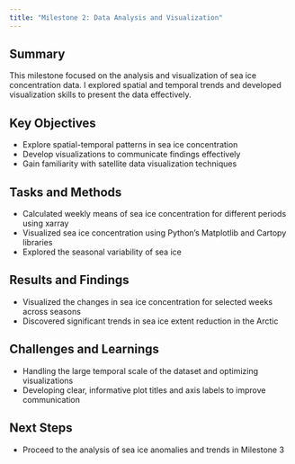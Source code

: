 ```yaml
---
title: "Milestone 2: Data Analysis and Visualization"
---
```

## Summary
This milestone focused on the analysis and visualization of sea ice concentration data. I explored spatial and temporal trends and developed visualization skills to present the data effectively.

## Key Objectives
- Explore spatial-temporal patterns in sea ice concentration
- Develop visualizations to communicate findings effectively
- Gain familiarity with satellite data visualization techniques

## Tasks and Methods
- Calculated weekly means of sea ice concentration for different periods using xarray
- Visualized sea ice concentration using Python's Matplotlib and Cartopy libraries
- Explored the seasonal variability of sea ice

## Results and Findings
- Visualized the changes in sea ice concentration for selected weeks across seasons
- Discovered significant trends in sea ice extent reduction in the Arctic

## Challenges and Learnings
- Handling the large temporal scale of the dataset and optimizing visualizations
- Developing clear, informative plot titles and axis labels to improve communication

## Next Steps
- Proceed to the analysis of sea ice anomalies and trends in Milestone 3